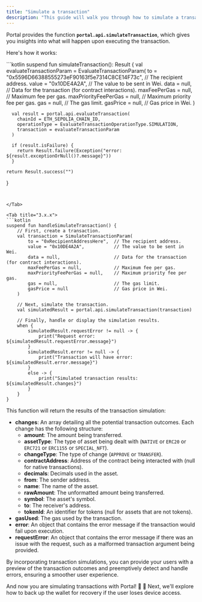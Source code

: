 ```yaml
---
title: "Simulate a transaction"
description: "This guide will walk you through how to simulate a transaction using the Portal Android SDK."
---
```


Portal provides the function **`portal.api.simulateTransaction`**, which gives you insights into what will happen upon executing the transaction.

Here's how it works:

<Tabs>
<Tab title="5.x.x">
```kotlin
suspend fun simulateTransaction(): Result<String> {
    val evaluateTransactionParam = EvaluateTransactionParam(
      to = "0x5596D66388555273eF90163f5e7314C8CE14F73c", // The recipient address.
      value = "0x10DE4A2A", // The value to be sent in Wei.
      data = null, // Data for the transaction (for contract interactions).
      maxFeePerGas = null, // Maximum fee per gas.
      maxPriorityFeePerGas = null, // Maximum priority fee per gas.
      gas = null, // The gas limit.
      gasPrice = null, // Gas price in Wei.
    )

      val result = portal.api.evaluateTransaction(
        chainId = ETH_SEPOLIA_CHAIN_ID,
        operationType = EvaluateTransactionOperationType.SIMULATION,
        transaction = evaluateTransactionParam
      )

      if (result.isFailure) {
        return Result.failure(Exception("error: ${result.exceptionOrNull()?.message}"))
      }

    return Result.success("")
  }

```


</Tab>

<Tab title="3.x.x">
```kotlin
suspend fun handleSimulateTransaction() {
    // First, create a transaction.
    val transaction = SimulateTransactionParam(
        to = "0xRecipientAddressHere",  // The recipient address.
        value = "0x10DE4A2A",           // The value to be sent in Wei.
        data = null,                    // Data for the transaction (for contract interactions).
        maxFeePerGas = null,            // Maximum fee per gas.
        maxPriorityFeePerGas = null,    // Maximum priority fee per gas.
        gas = null,                     // The gas limit.
        gasPrice = null                 // Gas price in Wei.
    )

    // Next, simulate the transaction.
    val simulatedResult = portal.api.simulateTransaction(transaction)

    // Finally, handle or display the simulation results.
    when {
        simulatedResult.requestError != null -> {
            print("Request error: ${simulatedResult.requestError.message}")
        }
        simulatedResult.error != null -> {
            print("Transaction will have error: ${simulatedResult.error.message}")
        }
        else -> {
            print("Simulated transaction results: ${simulatedResult.changes}")
        }
    }
}
```
</Tab>
</Tabs>

This function will return the results of the transaction simulation:

* **changes**: An array detailing all the potential transaction outcomes. Each change has the following structure:
  * **amount**: The amount being transferred.
  * **assetType**: The type of asset being dealt with (`NATIVE` or `ERC20` or `ERC721` or `ERC1155` or `SPECIAL_NFT`).
  * **changeType**: The type of change (`APPROVE` or `TRANSFER`).
  * **contractAddress**: Address of the contract being interacted with (null for native transactions).
  * **decimals**: Decimals used in the asset.
  * **from**: The sender address.
  * **name**: The name of the asset.
  * **rawAmount**: The unformatted amount being transferred.
  * **symbol**: The asset's symbol.
  * **to**: The receiver's address.
  * **tokenId**: An identifier for tokens (null for assets that are not tokens).
* **gasUsed**: The gas used by the transaction.
* **error**: An object that contains the error message if the transaction would fail upon execution.
* **requestError**: An object that contains the error message if there was an issue with the request, such as a malformed transaction argument being provided.

By incorporating transaction simulations, you can provide your users with a preview of the transaction outcomes and preemptively detect and handle errors, ensuring a smoother user experience.

And now you are simulating transactions with Portal! 🙌 🚀 Next, we'll explore how to back up the wallet for recovery if the user loses device access.
